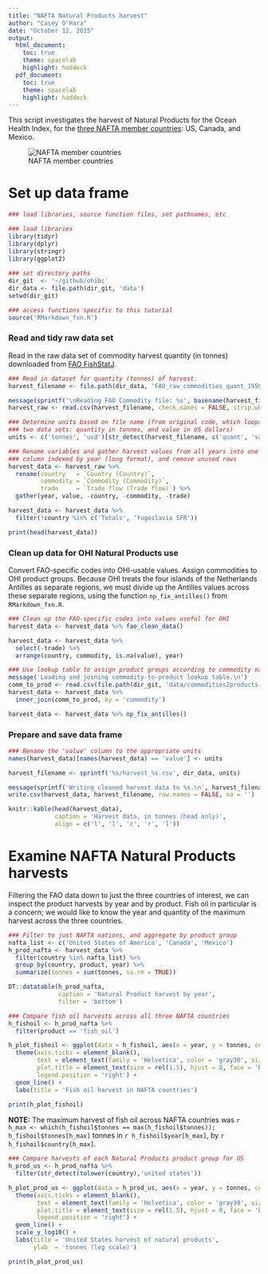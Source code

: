 ```yaml
---
title: "NAFTA Natural Products harvest"
author: "Casey O'Hara"
date: "October 12, 2015"
output: 
  html_document:
    toc: true
    theme: spacelab
    highlight: haddock
  pdf_document:
    toc: true
    theme: spacelab
    highlight: haddock
---
```


This script investigates the harvest of Natural Products for the Ocean
Health Index, for the [three NAFTA member countries](http://news.bbc.co.uk/2/hi/business/4510792.stm): US, Canada, and Mexico.

![NAFTA member countries](http://newsimg.bbc.co.uk/media/images/41104000/gif/_41104266_nafta_416map.gif)

# Set up data frame

``` r
### load libraries, source function files, set pathnames, etc

### load libraries
library(tidyr)
library(dplyr)
library(stringr)
library(ggplot2)
 
### set directory paths
dir_git  <- '~/github/ohibc'
dir_data <- file.path(dir_git, 'data')
setwd(dir_git)

### access functions specific to this tutorial
source('RMarkdown_fxn.R')
```

### Read and tidy raw data set

Read in the raw data set of commodity harvest quantity (in tonnes) downloaded from [FAO FishStatJ](http://www.fao.org/fishery/statistics/software/fishstatj/en).  

``` r
### Read in dataset for quantity (tonnes) of harvest. 
harvest_filename <- file.path(dir_data, 'FAO_raw_commodities_quant_1950_2011.csv')

message(sprintf('\nReading FAO Commodity file: %s', basename(harvest_filename)))
harvest_raw <- read.csv(harvest_filename, check.names = FALSE, strip.white = TRUE, stringsAsFactors = FALSE)

### Determine units based on file name (from original code, which loops over
### two data sets: quantity in tonnes, and value in US dollars)
units <- c('tonnes', 'usd')[str_detect(harvest_filename, c('quant', 'value'))]

### Rename variables and gather harvest values from all years into one 
### column indexed by year (long format), and remove unused rows
harvest_data <- harvest_raw %>% 
  rename(country   = `Country (Country)`,
         commodity = `Commodity (Commodity)`,
         trade     = `Trade flow (Trade flow)`) %>%
  gather(year, value, -country, -commodity, -trade)

harvest_data <- harvest_data %>% 
  filter(!country %in% c('Totals', 'Yugoslavia SFR')) 

print(head(harvest_data))
```

### Clean up data for OHI Natural Products use

Convert FAO-specific codes into OHI-usable values.  Assign commodities to 
OHI product groups.  Because OHI treats the four islands of the 
Netherlands Antilles as separate regions, we must divide up the Antilles 
values across these separate regions, using the function 
`np_fix_antilles()` from `RMarkdown_fxn.R`.

``` r
### Clean up the FAO-specific codes into values useful for OHI
harvest_data <- harvest_data %>% fao_clean_data()

harvest_data <- harvest_data %>%
  select(-trade) %>% 
  arrange(country, commodity, is.na(value), year)

### Use lookup table to assign product groups according to commodity name
message('Loading and joining commodity-to-product lookup table.\n')
comm_to_prod <- read.csv(file.path(dir_git, 'data/commodities2products.csv'), na.strings = '')
harvest_data <- harvest_data %>% 
  inner_join(comm_to_prod, by = 'commodity')

harvest_data <- harvest_data %>% np_fix_antilles()
```


### Prepare and save data frame

``` r

### Rename the 'value' column to the appropriate units
names(harvest_data)[names(harvest_data) == 'value'] <- units

harvest_filename <- sprintf('%s/harvest_%s.csv', dir_data, units)

message(sprintf('Writing cleaned harvest data to %s.\n', harvest_filename))
write.csv(harvest_data, harvest_filename, row.names = FALSE, na = '')

knitr::kable(head(harvest_data),
             caption = 'Harvest data, in tonnes (head only)',
             align = c('l', 'l', 'c', 'r', 'l'))
```

# Examine NAFTA Natural Products harvests 

Filtering the FAO data down to just the three countries of interest, we can
inspect the product harvests by year and by product.  Fish oil in particular 
is a concern; we would like to know the year and quantity of the maximum
harvest across the three countries.

``` r
### Filter to just NAFTA nations, and aggregate by product group
nafta_list <- c('United States of America', 'Canada', 'Mexico')
h_prod_nafta <- harvest_data %>% 
  filter(country %in% nafta_list) %>%
  group_by(country, product, year) %>%
  summarize(tonnes = sum(tonnes, na.rm = TRUE))

DT::datatable(h_prod_nafta,
              caption = 'Natural Product harvest by year',
              filter = 'bottom')
```

``` r

### Compare fish oil harvests across all three NAFTA countries
h_fishoil <- h_prod_nafta %>%
  filter(product == 'fish_oil')

h_plot_fishoil <- ggplot(data = h_fishoil, aes(x = year, y = tonnes, color = country)) +
  theme(axis.ticks = element_blank(),
        text = element_text(family = 'Helvetica', color = 'gray30', size = 12),
        plot.title = element_text(size = rel(1.5), hjust = 0, face = 'bold'),
        legend.position = 'right') +
  geom_line() +
  labs(title = 'Fish oil harvest in NAFTA countries')
  
print(h_plot_fishoil)

```

**NOTE:** The maximum harvest of fish oil across NAFTA countries was 
`r h_max <- which(h_fishoil$tonnes == max(h_fishoil$tonnes)); h_fishoil$tonnes[h_max]` tonnes 
in `r h_fishoil$year[h_max]`, by `r h_fishoil$country[h_max]`.

``` r
### Compare harvests of each Natural Products product group for US
h_prod_us <- h_prod_nafta %>%
  filter(str_detect(tolower(country),'united states'))

h_plot_prod_us <- ggplot(data = h_prod_us, aes(x = year, y = tonnes, color = product)) +
  theme(axis.ticks = element_blank(),
        text = element_text(family = 'Helvetica', color = 'gray30', size = 12),
        plot.title = element_text(size = rel(1.5), hjust = 0, face = 'bold'),
        legend.position = 'right') +
  geom_line() +
  scale_y_log10() +
  labs(title = 'United States harvest of natural products',
       ylab  = 'tonnes (log scale)')

print(h_plot_prod_us)

```
